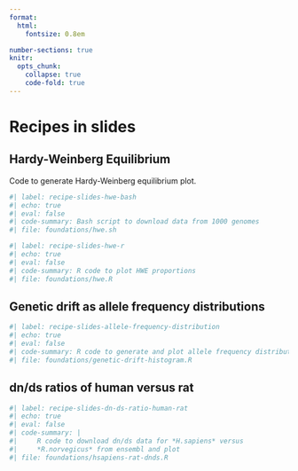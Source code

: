 ```yaml
---
format:
  html:
    fontsize: 0.8em

number-sections: true
knitr:
  opts_chunk:
    collapse: true
    code-fold: true
---
```


# Recipes in slides {#sec-recipe-slides}

## Hardy-Weinberg Equilibrium {#sec-recipe-slides-hwe}

Code to generate Hardy-Weinberg equilibrium plot.

```bash
#| label: recipe-slides-hwe-bash
#| echo: true
#| eval: false
#| code-summary: Bash script to download data from 1000 genomes
#| file: foundations/hwe.sh
```

```r
#| label: recipe-slides-hwe-r
#| echo: true
#| eval: false
#| code-summary: R code to plot HWE proportions
#| file: foundations/hwe.R
```

## Genetic drift as allele frequency distributions {#sec-recipe-slides-allele-frequency-distribution}

```r
#| label: recipe-slides-allele-frequency-distribution
#| echo: true
#| eval: false
#| code-summary: R code to generate and plot allele frequency distribution
#| file: foundations/genetic-drift-histogram.R
```

## dn/ds ratios of human versus rat {#sec-recipe-slides-dn-ds-ratio-human-rat}

```r
#| label: recipe-slides-dn-ds-ratio-human-rat
#| echo: true
#| eval: false
#| code-summary: |
#|     R code to download dn/ds data for *H.sapiens* versus
#|     *R.norvegicus* from ensembl and plot
#| file: foundations/hsapiens-rat-dnds.R
```
